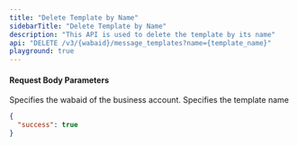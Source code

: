 ```yaml
---
title: "Delete Template by Name"
sidebarTitle: "Delete Template by Name"
description: "This API is used to delete the template by its name"
api: "DELETE /v3/{wabaid}/message_templates?name={template_name}"
playground: true
---
```


#### Request Body Parameters

<ParamField path="wabaid" type="string" required>
  Specifies the wabaid of the business account.
</ParamField>

<ParamField path="template_name" type="string" required>
  Specifies the template name
</ParamField>

<CodeGroup>

```json SampleResponse.json
{
  "success": true
}
```

</CodeGroup>
